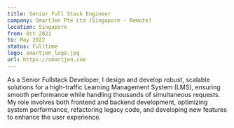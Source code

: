 ```yaml
---
title: Senior Full Stack Engineer
company: SmartJen Pte Ltd (Singapore - Remote)
location: Singapore
from: Oct 2021
to: May 2022
status: Fulltime
logo: smartjen_logo.jpg
url: https://smartjen.com
---
```


As a Senior Fullstack Developer, I design and develop robust, scalable solutions for a high-traffic Learning Management System (LMS), ensuring smooth performance while handling thousands of simultaneous requests. My role involves both frontend and backend development, optimizing system performance, refactoring legacy code, and developing new features to enhance the user experience.